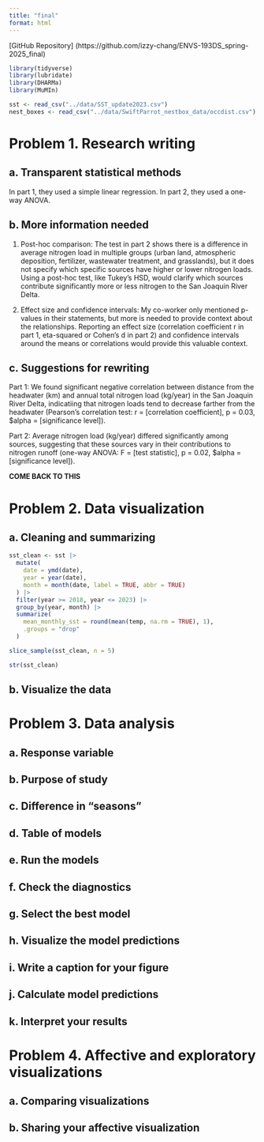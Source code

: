 ```yaml
---
title: "final"
format: html
---
```


\[GitHub Repository\] (https://github.com/izzy-chang/ENVS-193DS_spring-2025_final)

```r
library(tidyverse)
library(lubridate)
library(DHARMa)
library(MuMIn)

sst <- read_csv("../data/SST_update2023.csv")
nest_boxes <- read_csv("../data/SwiftParrot_nestbox_data/occdist.csv")
```

# Problem 1. Research writing

## a. Transparent statistical methods
In part 1, they used a simple linear regression. In part 2, they used a one-way ANOVA.

## b. More information needed
1. Post-hoc comparison: The test in part 2 shows there is a difference in average nitrogen load in multiple groups (urban land, atmospheric deposition, fertilizer, wastewater treatment, and grasslands), but it does not specify which specific sources have higher or lower nitrogen loads. Using a post-hoc test, like Tukey's HSD, would clarify which sources contribute significantly more or less nitrogen to the San Joaquin River Delta.

2. Effect size and confidence intervals: My co-worker only mentioned p-values in their statements, but more is needed to provide context about the relationships. Reporting an effect size (correlation coefficient r in part 1, eta-squared or Cohen's d in part 2) and confidence intervals around the means or correlations would provide this valuable context.

## c. Suggestions for rewriting
Part 1: We found significant negative correlation between distance from the headwater (km) and annual total nitrogen load (kg/year) in the San Joaquin River Delta, indicatiing that nitrogen loads tend to decrease farther from the headwater (Pearson's correlation test: r = [correlation coefficient], p = 0.03, \$alpha\ = [significance level]).

Part 2: Average nitrogen load (kg/year) differed significantly among sources, suggesting that these sources vary in their contributions to nitrogen runoff (one-way ANOVA: F = [test statistic], p = 0.02, \$alpha\ = [significance level]).

**COME BACK TO THIS**

# Problem 2. Data visualization

## a. Cleaning and summarizing
```r
sst_clean <- sst |> 
  mutate(
    date = ymd(date),
    year = year(date),
    month = month(date, label = TRUE, abbr = TRUE)
  ) |> 
  filter(year >= 2018, year <= 2023) |> 
  group_by(year, month) |> 
  summarize(
    mean_monthly_sst = round(mean(temp, na.rm = TRUE), 1),
    .groups = "drop"
  )

slice_sample(sst_clean, n = 5)
```
```r
str(sst_clean)
```

## b. Visualize the data


# Problem 3. Data analysis

## a. Response variable

## b. Purpose of study

## c. Difference in "seasons"

## d. Table of models

## e. Run the models

## f. Check the diagnostics

## g. Select the best model

## h. Visualize the model predictions

## i. Write a caption for your figure

## j. Calculate model predictions

## k. Interpret your results


# Problem 4. Affective and exploratory visualizations

## a. Comparing visualizations

## b. Sharing your affective visualization
